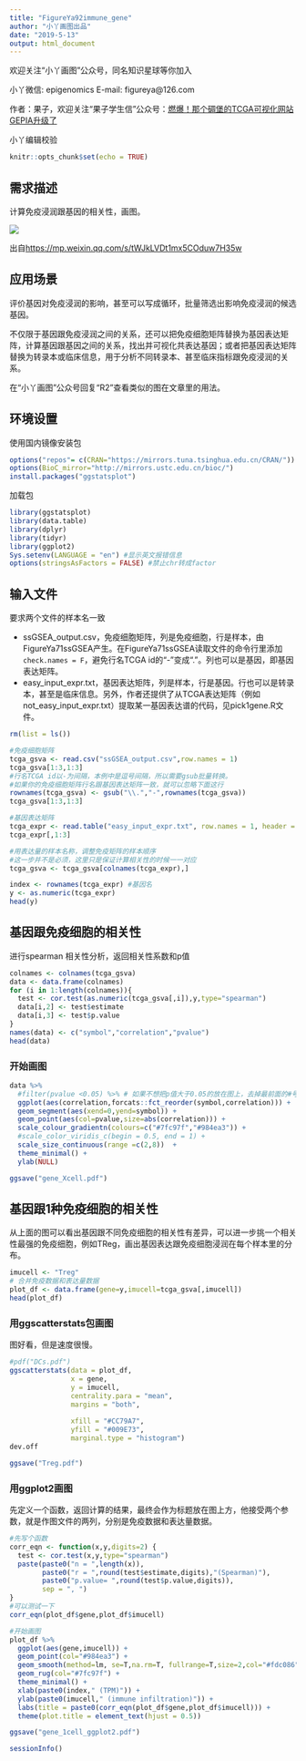 ---
title: "FigureYa92immune_gene"
author: "小丫画图出品"
date: "2019-5-13"
output: html_document
---
欢迎关注“小丫画图”公众号，同名知识星球等你加入

小丫微信: epigenomics  E-mail: figureya@126.com

作者：果子，欢迎关注“果子学生信”公众号：[燃爆！那个碉堡的TCGA可视化网站GEPIA升级了](https://mp.weixin.qq.com/s/tWJkLVDt1mx5COduw7H35w)

小丫编辑校验

```{r setup, include=FALSE}
knitr::opts_chunk$set(echo = TRUE)
```

## 需求描述

计算免疫浸润跟基因的相关性，画图。

![](example.png)

出自<https://mp.weixin.qq.com/s/tWJkLVDt1mx5COduw7H35w>

## 应用场景

评价基因对免疫浸润的影响，甚至可以写成循环，批量筛选出影响免疫浸润的候选基因。

不仅限于基因跟免疫浸润之间的关系，还可以把免疫细胞矩阵替换为基因表达矩阵，计算基因跟基因之间的关系，找出并可视化共表达基因；或者把基因表达矩阵替换为转录本或临床信息，用于分析不同转录本、甚至临床指标跟免疫浸润的关系。

在“小丫画图”公众号回复“R2”查看类似的图在文章里的用法。

## 环境设置

使用国内镜像安装包

```r
options("repos"= c(CRAN="https://mirrors.tuna.tsinghua.edu.cn/CRAN/"))
options(BioC_mirror="http://mirrors.ustc.edu.cn/bioc/")
install.packages("ggstatsplot")
```

加载包

```{r}
library(ggstatsplot)
library(data.table)
library(dplyr)
library(tidyr)
library(ggplot2)
Sys.setenv(LANGUAGE = "en") #显示英文报错信息
options(stringsAsFactors = FALSE) #禁止chr转成factor
```


## 输入文件

要求两个文件的样本名一致

- ssGSEA_output.csv，免疫细胞矩阵，列是免疫细胞，行是样本，由FigureYa71ssGSEA产生。在FigureYa71ssGSEA读取文件的命令行里添加`check.names = F`，避免行名TCGA id的“-”变成“.”。列也可以是基因，即基因表达矩阵。
- easy_input_expr.txt，基因表达矩阵，列是样本，行是基因。行也可以是转录本，甚至是临床信息。另外，作者还提供了从TCGA表达矩阵（例如not_easy_input_expr.txt）提取某一基因表达谱的代码，见pick1gene.R文件。

```{r}
rm(list = ls())

#免疫细胞矩阵
tcga_gsva <- read.csv("ssGSEA_output.csv",row.names = 1)
tcga_gsva[1:3,1:3]
#行名TCGA id以-为间隔，本例中是逗号间隔，所以需要gsub批量转换。
#如果你的免疫细胞矩阵行名跟基因表达矩阵一致，就可以忽略下面这行
rownames(tcga_gsva) <- gsub("\\.","-",rownames(tcga_gsva))
tcga_gsva[1:3,1:3]

#基因表达矩阵
tcga_expr <- read.table("easy_input_expr.txt", row.names = 1, header = T, check.names = F)
tcga_expr[,1:3]

#用表达量的样本名称，调整免疫矩阵的样本顺序
#这一步并不是必须，这里只是保证计算相关性的时候一一对应
tcga_gsva <- tcga_gsva[colnames(tcga_expr),]

index <- rownames(tcga_expr) #基因名
y <- as.numeric(tcga_expr)
head(y)
```

## 基因跟免疫细胞的相关性

进行spearman 相关性分析，返回相关性系数和p值

```{r}
colnames <- colnames(tcga_gsva)
data <- data.frame(colnames)
for (i in 1:length(colnames)){
  test <- cor.test(as.numeric(tcga_gsva[,i]),y,type="spearman")
  data[i,2] <- test$estimate                                            
  data[i,3] <- test$p.value
}
names(data) <- c("symbol","correlation","pvalue")
head(data)
```

### 开始画图

```{r,message=FALSE, warning=FALSE}
data %>% 
  #filter(pvalue <0.05) %>% # 如果不想把p值大于0.05的放在图上，去掉最前面的#号
  ggplot(aes(correlation,forcats::fct_reorder(symbol,correlation))) +
  geom_segment(aes(xend=0,yend=symbol)) +
  geom_point(aes(col=pvalue,size=abs(correlation))) +
  scale_colour_gradientn(colours=c("#7fc97f","#984ea3")) +
  #scale_color_viridis_c(begin = 0.5, end = 1) +
  scale_size_continuous(range =c(2,8))  +
  theme_minimal() +
  ylab(NULL)

ggsave("gene_Xcell.pdf")
```

## 基因跟1种免疫细胞的相关性

从上面的图可以看出基因跟不同免疫细胞的相关性有差异，可以进一步挑一个相关性最强的免疫细胞，例如TReg，画出基因表达跟免疫细胞浸润在每个样本里的分布。

```{r}
imucell <- "Treg"
# 合并免疫数据和表达量数据
plot_df <- data.frame(gene=y,imucell=tcga_gsva[,imucell])
head(plot_df)
```

### 用ggscatterstats包画图

图好看，但是速度很慢。

```{r}
#pdf("DCs.pdf")
ggscatterstats(data = plot_df,
               x = gene,
               y = imucell,
               centrality.para = "mean",
               margins = "both",
               
               xfill = "#CC79A7",
               yfill = "#009E73",
               marginal.type = "histogram")
dev.off

ggsave("Treg.pdf")
```

### 用ggplot2画图

先定义一个函数，返回计算的结果，最终会作为标题放在图上方，他接受两个参数，就是作图文件的两列，分别是免疫数据和表达量数据。

```{r}
#先写个函数
corr_eqn <- function(x,y,digits=2) {
  test <- cor.test(x,y,type="spearman")
  paste(paste0("n = ",length(x)),
        paste0("r = ",round(test$estimate,digits),"(Spearman)"),
        paste0("p.value= ",round(test$p.value,digits)),
        sep = ", ")
}
#可以测试一下
corr_eqn(plot_df$gene,plot_df$imucell)

#开始画图
plot_df %>% 
  ggplot(aes(gene,imucell)) +
  geom_point(col="#984ea3") +
  geom_smooth(method=lm, se=T,na.rm=T, fullrange=T,size=2,col="#fdc086") +
  geom_rug(col="#7fc97f") +
  theme_minimal() +
  xlab(paste0(index," (TPM)")) +
  ylab(paste0(imucell," (immune infiltration)")) +
  labs(title = paste0(corr_eqn(plot_df$gene,plot_df$imucell))) +
  theme(plot.title = element_text(hjust = 0.5))

ggsave("gene_1cell_ggplot2.pdf")
```

```{r}
sessionInfo()
```